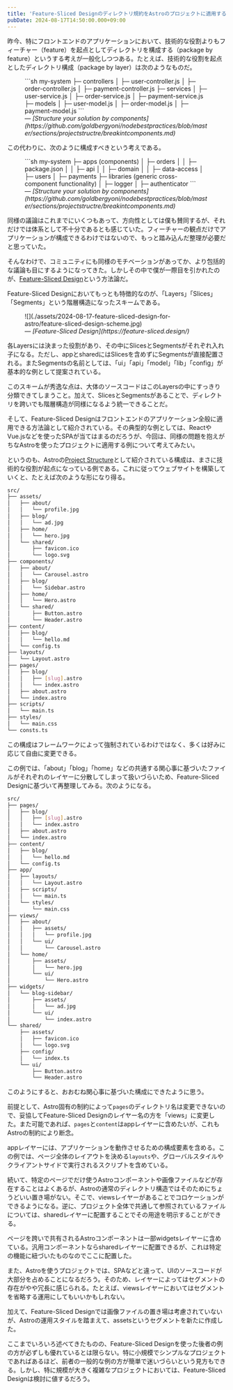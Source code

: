 ```yaml
---
title: 'Feature-Sliced Designのディレクトリ規約をAstroのプロジェクトに適用する'
pubDate: 2024-08-17T14:50:00.000+09:00
---
```


昨今、特にフロントエンドのアプリケーションにおいて、技術的な役割よりもフィーチャー（feature）を起点としてディレクトリを構成する（package by feature）というする考えが一般化しつつある。たとえば、技術的な役割を起点としたディレクトリ構成（package by layer）は次のようなものだ。

<figure>
```sh
my-system
├─ controllers
│  ├─ user-controller.js
│  ├─ order-controller.js
│  ├─ payment-controller.js
├─ services
│  ├─ user-service.js
│  ├─ order-service.js
│  ├─ payment-service.js
├─ models
│  ├─ user-model.js
│  ├─ order-model.js
│  ├─ payment-model.js
```

<figcaption>
  &mdash; <cite>[Structure your solution by components](https://github.com/goldbergyoni/nodebestpractices/blob/master/sections/projectstructre/breakintcomponents.md)</cite>
</figcaption>
</figure>

この代わりに、次のように構成すべきという考えである。

<figure>
```sh
my-system
├─ apps (components)
│  ├─ orders
│  │ ├─ package.json
│  │ ├─ api
│  │ ├─ domain
│  │ ├─ data-access
│  ├─ users
│  ├─ payments
├─ libraries (generic cross-component functionality)
│  ├─ logger
│  ├─ authenticator
```

<figcaption>
  &mdash; <cite>[Structure your solution by components](https://github.com/goldbergyoni/nodebestpractices/blob/master/sections/projectstructre/breakintcomponents.md)</cite>
</figcaption>
</figure>

同様の議論はこれまでにいくつもあって、方向性としては僕も賛同するが、それだけでは体系として不十分であるとも感じていた。フィーチャーの観点だけでアプリケーションが構成できるわけではないので、もっと踏み込んだ整理が必要だと思っていた。

そんなわけで、コミュニティにも同様のモチベーションがあってか、より包括的な議論も目にするようになってきた。しかしその中で僕が一際目を引かれたのが、[Feature-Sliced Design](https://feature-sliced.design/)という方法論だ。

Feature-Sliced Designにおいてもっとも特徴的なのが、「Layers」「Slices」「Segments」という階層構造になったスキームである。

<figure>
  ![](./assets/2024-08-17-feature-sliced-design-for-astro/feature-sliced-design-scheme.jpg)
  <figcaption>
    &mdash; <cite>[Feature-Sliced Design](https://feature-sliced.design/)</cite>
  </figcaption>
</figure>

各Layersには決まった役割があり、その中にSlicesとSegmentsがそれぞれ入れ子になる。ただし、appとsharedにはSlicesを含めずにSegmentsが直接配置される。またSegmentsの名前としては、「ui」「api」「model」「lib」「config」が基本的な例として提案されている。

このスキームが秀逸な点は、大体のソースコードはこのLayersの中にすっきり分類できてしまうこと。加えて、SlicesとSegmentsがあることで、ディレクトリを跨いでも階層構造が同様になるよう統一できることだ。

そして、Feature-Sliced Designはフロントエンドのアプリケーション全般に適用できる方法論として紹介されている。その典型的な例としては、ReactやVue.jsなどを使ったSPAが当てはまるのだろうが、今回は、同様の問題を抱えがちなAstroを使ったプロジェクトに適用する例について考えてみたい。

というのも、Astroの[Project Structure](https://docs.astro.build/en/basics/project-structure/)として紹介されている構成は、まさに技術的な役割が起点になっている例である。これに従ってウェブサイトを構築していくと、たとえば次のような形になり得る。

```sh
src/
├── assets/
│   ├── about/
│   │   └── profile.jpg
│   ├── blog/
│   │   └── ad.jpg
│   ├── home/
│   │   └── hero.jpg
│   └── shared/
│       ├── favicon.ico
│       └── logo.svg
├── components/
│   ├── about/
│   │   └── Carousel.astro
│   ├── blog/
│   │   └── Sidebar.astro
│   ├── home/
│   │   └── Hero.astro
│   └── shared/
│       ├── Button.astro
│       └── Header.astro
├── content/
│   ├── blog/
│   │   └── hello.md
│   └── config.ts
├── layouts/
│   └── Layout.astro
├── pages/
│   ├── blog/
│   │   ├── [slug].astro
│   │   └── index.astro
│   ├── about.astro
│   └── index.astro
├── scripts/
│   └── main.ts
├── styles/
│   └── main.css
└── consts.ts
```

この構成はフレームワークによって強制されているわけではなく、多くは好みに応じて自由に変更できる。

この例では、「about」「blog」「home」などの共通する関心事に基づいたファイルがそれぞれのレイヤーに分散してしまって扱いづらいため、Feature-Sliced Designに基づいて再整理してみる。次のようになる。

```sh
src/
├── pages/
│   ├── blog/
│   │   ├── [slug].astro
│   │   └── index.astro
│   ├── about.astro
│   └── index.astro
├── content/
│   ├── blog/
│   │   └── hello.md
│   └── config.ts
├── app/
│   ├── layouts/
│   │   └── Layout.astro
│   ├── scripts/
│   │   └── main.ts
│   └── styles/
│       └── main.css
├── views/
│   ├── about/
│   │   ├── assets/
│   │   │   └── profile.jpg
│   │   └── ui/
│   │       └── Carousel.astro
│   └── home/
│       ├── assets/
│       │   └── hero.jpg
│       └── ui/
│           └── Hero.astro
├── widgets/
│   └── blog-sidebar/
│       ├── assets/
│       │   └── ad.jpg
│       └── ui/
│           └── index.astro
└── shared/
    ├── assets/
    │   ├── favicon.ico
    │   └── logo.svg
    ├── config/
    │   └── index.ts
    └── ui/
        ├── Button.astro
        └── Header.astro
```

このようにすると、おおむね関心事に基づいた構成にできたように思う。

前提として、Astro固有の制約によって`pages`のディレクトリ名は変更できないので、妥協してFeature-Sliced Designのレイヤー名の方を「views」に変更した。また可能であれば、`pages`と`content`はappレイヤーに含めたいが、これもAstroの制約により断念。

appレイヤーには、アプリケーションを動作させるための構成要素を含める。この例では、ページ全体のレイアウトを決める`layouts`や、グローバルスタイルやクライアントサイドで実行されるスクリプトを含めている。

続いて、特定のページでだけ使うAstroコンポーネントや画像ファイルなどが存在することはよくあるが、Astroの通常のディレクトリ構造ではそのためにちょうどいい置き場がない。そこで、viewsレイヤーがあることでコロケーションができるようになる。逆に、プロジェクト全体で共通して参照されているファイルについては、sharedレイヤーに配置することでその用途を明示することができる。

ページを跨いで共有されるAstroコンポーネントは一部widgetsレイヤーに含めている。汎用コンポーネントならsharedレイヤーに配置できるが、これは特定の機能に紐づいたものなのでここに配置した。

また、Astroを使うプロジェクトでは、SPAなどと違って、UIのソースコードが大部分を占めることになるだろう。そのため、レイヤーによってはセグメントの存在がやや冗長に感じられる。たとえば、viewsレイヤーにおいてはセグメントを省略する運用にしてもいいかもしれない。

加えて、Feature-Sliced Designでは画像ファイルの置き場は考慮されていないが、Astroの運用スタイルを踏まえて、assetsというセグメントを新たに作成した。

ここまでいろいろ述べてきたものの、Feature-Sliced Designを使った後者の例の方が必ずしも優れているとは限らない。特に小規模でシンプルなプロジェクトであればあるほど、前者の一般的な例の方が簡単で迷いづらいという見方もできる。しかし、特に規模が大きく複雑なプロジェクトにおいては、Feature-Sliced Designは検討に値するだろう。
